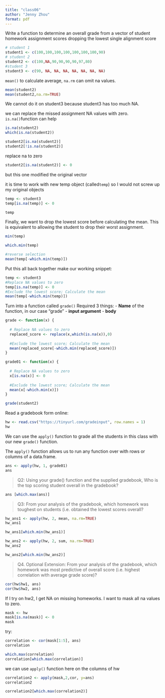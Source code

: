 ```yaml
---
title: "class06"
author: "Jenny Zhou"
format: pdf
---
```


Write a function to determine an overall grade from a vector of student homework assignment scores dropping the lowest single alignment score

```r
# student 1
student1 <- c(100,100,100,100,100,100,100,90)
# student 2
student2 <- c(100,NA,90,90,90,90,97,80)
#student 3
student3 <- c(90, NA, NA, NA, NA, NA, NA, NA)


```

`mean()` to calculate average, `na.rm` can omit na values.

```r
mean(student2)
mean(student2,na.rm=TRUE)
```

We cannot do it on student3 because student3 has too much NA.

we can replace the missed assignment NA values with zero. `is.na()`function can help

```r
is.na(student2)
which(is.na(student2))

student2[is.na(student2)]
student2[!is.na(student2)]
```

replace na to zero

```r
student2[is.na(student2)] <- 0
```

but this one modified the original vector

it is time to work with new temp object (called`temp`) so I would not screw up my original objects

```r
temp <- student3
temp[is.na(temp)] <- 0

temp
```

Finally, we want to drop the lowest score before calculating the mean. This is equivalent to allowing the student to drop their worst assignment.

```r
min(temp)

which.min(temp)

#reverse selection
mean(temp[-which.min(temp)])
```

Put this all back together make our working snippet:

```r
temp <- student3
#Replace NA values to zero
temp[is.na(temp)] <- 0
#Exclude the lowest score; Calculate the mean
mean(temp[-which.min(temp)])
```

Turn into a function called `grade()` Required 3 things: - **Name** of the function, in our case "grade" - **input argument** - **body**

```r
grade <- function(x) {
  
  # Replace NA values to zero
  replaced_score <- replace(x,which(is.na(x)),0)
  
  #Exclude the lowest score; Calculate the mean
  mean(replaced_score[-which.min(replaced_score)])
}

```

```r
grade01 <- function(x) {
  
  # Replace NA values to zero
  x[is.na(x)] <- 0
  
  #Exclude the lowest score; Calculate the mean
  mean(x[-which.min(x)])
}
```

```r
grade(student2)
```

Read a gradebook form online:

```r
hw <- read.csv("https://tinyurl.com/gradeinput", row.names = 1)
hw
```
We can use the `apply()` function to grade all the students in this class with our new `grade()` function.

The `apply()` function allows us to run any function over with rows or columns of a data.frame.
```r
ans <- apply(hw, 1, grade01)
ans
```

> Q2: Using your grade() function and the supplied gradebook, Who is the top scoring student overall in the gradebook?

```r
ans [which.max(ans)]
```

>Q3: From your analysis of the gradebook, which homework was toughest on students (i.e. obtained the lowest scores overall?

```r
hw_ans1 <- apply(hw, 2, mean, na.rm=TRUE)
hw_ans1

hw_ans1[which.min(hw_ans1)]
```

```r
hw_ans2 <- apply(hw, 2, sum, na.rm=TRUE)
hw_ans2

hw_ans2[which.min(hw_ans2)]
```

> Q4. Optional Extension: From your analysis of the gradebook, which homework was most predictive of overall score (i.e. highest correlation with average grade score)? 

```r
cor(hw$hw1, ans)
cor(hw$hw2, ans)
```

If I try on hw2, I get NA on missing homeworks. I want to mask all na values to zero.
```r
mask <- hw
mask[is.na(mask)] <- 0
mask
```

try:
```r
correlation <- cor(mask[1:5], ans)
correlation
```

```r
which.max(correlation)
correlation[which.max(correlation)]
```


we can use `apply()` function here on the columns of hw
```r
correlation2 <- apply(mask,2,cor, y=ans)
correlation2

correlation2[which.max(correlation2)]

```

